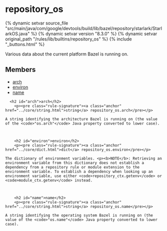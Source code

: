 <html devsite>
<head>
  <meta name="project_path" value="/_project.yaml">
  <meta name="book_path" value="/versions/8.3.0/_book.yaml">
</head>
<body>

<h1 class="page-title" id="modules.repository_os">repository_os</h1>

{% dynamic setvar source_file "src/main/java/com/google/devtools/build/lib/bazel/repository/starlark/StarlarkOS.java" %}
{% dynamic setvar version "8.3.0" %}
{% dynamic setvar original_path "/rules/lib/builtins/repository_os" %}
{% include "_buttons.html" %}
<!-- {% raw %} -->

Various data about the current platform Bazel is running on.

<h2>Members</h2>
<ul>
    <li>
    <a href="#arch">arch</a>
  </li>
      <li>
    <a href="#environ">environ</a>
  </li>
      <li>
    <a href="#name">name</a>
  </li>
  </ul>

      <h2 id="arch">arch</h2>
        <p><pre class="rule-signature"><a class="anchor" href="../core/string.html">string</a> repository_os.arch</pre></p>

    A string identifying the architecture Bazel is running on (the value of the <code>"os.arch"</code> Java property converted to lower case).



        <h2 id="environ">environ</h2>
        <p><pre class="rule-signature"><a class="anchor" href="../core/dict.html">dict</a> repository_os.environ</pre></p>

    The dictionary of environment variables. <p><b>NOTE</b>: Retrieving an environment variable from this dictionary does not establish a dependency from a repository rule or module extension to the environment variable. To establish a dependency when looking up an environment variable, use either <code>repository_ctx.getenv</code> or <code>module_ctx.getenv</code> instead.



        <h2 id="name">name</h2>
        <p><pre class="rule-signature"><a class="anchor" href="../core/string.html">string</a> repository_os.name</pre></p>

    A string identifying the operating system Bazel is running on (the value of the <code>"os.name"</code> Java property converted to lower case).




</body>
</html>

<!-- {% endraw %} -->
